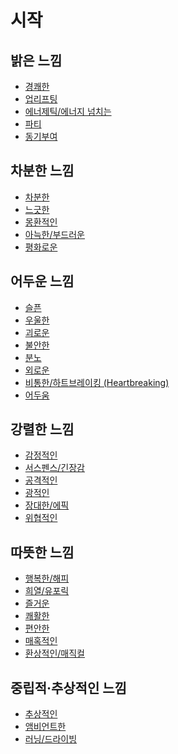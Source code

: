 # 시작
## 밝은 느낌

- [경쾌한](./m/b/upbeat.mdx)
- [업리프팅](./m/b/uplifting.mdx)
- [에너제틱/에너지 넘치는](./m/b/energetic.mdx)
- [파티](./m/b/party.mdx)
- [동기부여](./m/b/motivating.mdx)

## 차분한 느낌

- [차분한](./m/c/calm.mdx)
- [느긋한](./m/c/laid-back.mdx)
- [몽환적인](./m/c/dreamy.mdx)
- [아늑한/부드러운](./m/c/cozy-mellow.mdx)
- [평화로운](./m/c/peaceful.mdx)

## 어두운 느낌

- [슬픈](./m/d/sad.mdx)
- [우울한](./m/d/melancholic.mdx)
- [괴로운](./m/d/agonizing.mdx)
- [불안한](./m/d/anxious.mdx)
- [분노](./m/d/angry.mdx)
- [외로운](./m/d/lonely.mdx)
- [비통한/하트브레이킹 (Heartbreaking)](./m/d/heartbreaking.mdx)
- [어두움](./m/d/dark.mdx)

## 강렬한 느낌

- [감정적인](./m/i/emotional.mdx)
- [서스펜스/긴장감](./m/i/suspense.mdx)
- [공격적인](./m/i/aggressive.mdx)
- [광적인](./m/i/manic.mdx)
- [장대한/에픽](./m/i/epic.mdx)
- [위협적인](./m/i/menacing.mdx)

## 따뜻한 느낌

- [행복한/해피](./m/w/happy.mdx)
- [희열/유포릭](./m/w/euphoric.mdx)
- [즐거운](./m/w/joyful.mdx)
- [쾌활한](./m/w/cheerful.mdx)
- [편안한](./m/w/casual.mdx)
- [매혹적인](./m/w/alluring.mdx)
- [환상적인/매직컬](./m/w/magical.mdx)

## 중립적·추상적인 느낌

- [추상적인](./m/n/abstract.mdx)
- [앰비언트한](./m/n/ambient.mdx)
- [러닝/드라이빙](./m/n/driving.mdx)
